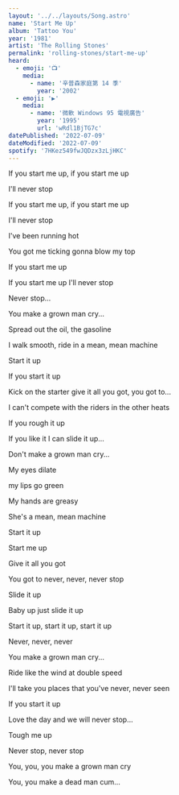 ```yaml
---
layout: '../../layouts/Song.astro'
name: 'Start Me Up'
album: 'Tattoo You'
year: '1981'
artist: 'The Rolling Stones'
permalink: 'rolling-stones/start-me-up'
heard:
  - emoji: '📺'
    media:
      - name: '辛普森家庭第 14 季'
        year: '2002'
  - emoji: '▶️'
    media:
      - name: '微軟 Windows 95 電視廣告'
        year: '1995'
        url: 'wRdl1BjTG7c'
datePublished: '2022-07-09'
dateModified: '2022-07-09'
spotify: '7HKez549fwJQDzx3zLjHKC'
---
```


<LyricSection>

If you start me up, if you start me up

I'll never stop

If you start me up, if you start me up

I'll never stop

</LyricSection>

<LyricSection>

I've been running hot

You got me ticking gonna blow my top

If you start me up

If you start me up I'll never stop

Never stop...

</LyricSection>

<LyricSection>

You make a grown man cry...

</LyricSection>

<LyricSection>

Spread out the oil, the gasoline

I walk smooth, ride in a mean, mean machine

</LyricSection>

<LyricSection>

Start it up

If you start it up

Kick on the starter give it all you got, you got to...

I can't compete with the riders in the other heats

</LyricSection>

<LyricSection>

If you rough it up

If you like it I can slide it up...

</LyricSection>

<LyricSection>

Don't make a grown man cry...

My eyes dilate

my lips go green

My hands are greasy

She's a mean, mean machine

</LyricSection>

<LyricSection>

Start it up

Start me up

Give it all you got

You got to never, never, never stop

</LyricSection>

<LyricSection>

Slide it up

Baby up just slide it up

Start it up, start it up, start it up

Never, never, never

</LyricSection>

<LyricSection>

You make a grown man cry...

</LyricSection>

<LyricSection>

Ride like the wind at double speed

I'll take you places that you've never, never seen

</LyricSection>

<LyricSection>

If you start it up

Love the day and we will never stop...

Tough me up

Never stop, never stop

</LyricSection>

<LyricSection>

You, you, you make a grown man cry

You, you make a dead man cum...

</LyricSection>
